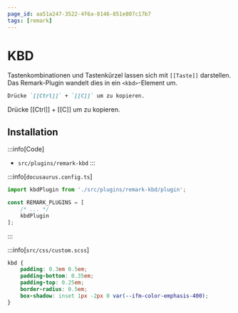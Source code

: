 ```yaml
---
page_id: aa51a247-3522-4f6a-8146-851e807c17b7
tags: [remark]
---
```


# KBD
Tastenkombinationen und Tastenkürzel lassen sich mit `[[Taste]]` darstellen. Das Remark-Plugin wandelt dies in ein `<kbd>`-Element um.

```md
Drücke `[[Ctrl]]` + `[[C]]` um zu kopieren.
```

<BrowserWindow>
Drücke [[Ctrl]] + [[C]] um zu kopieren.
</BrowserWindow>

## Installation

:::info[Code]
- `src/plugins/remark-kbd`
:::

:::info[`docusaurus.config.ts`]
```ts
import kbdPlugin from './src/plugins/remark-kbd/plugin';

const REMARK_PLUGINS = [
    /* ... */
    kbdPlugin
];
```
:::

:::info[`src/css/custom.scss`]
```css
kbd {
    padding: 0.3em 0.5em;
    padding-bottom: 0.35em;
    padding-top: 0.25em;
    border-radius: 0.5em;
    box-shadow: inset 1px -2px 0 var(--ifm-color-emphasis-400);
}
```
